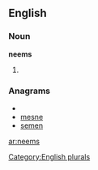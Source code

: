 
==English==

===Noun===
'''neems'''

# {{plural of|[[neem]]}}

===Anagrams===
* {{alphagram|eemns}}
* [[mesne#English|mesne]]
* [[semen#English|semen]]

[[Category:English plurals]]

[[ar:neems]]